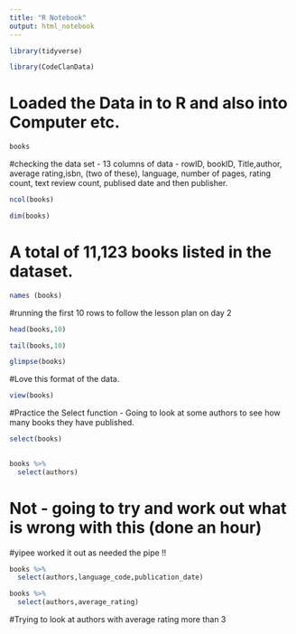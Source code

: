 ```yaml
---
title: "R Notebook"
output: html_notebook
---
```


```r
library(tidyverse)
```

```r
library(CodeClanData)
```

# Loaded the Data in to R and also into Computer etc.

```r
books
```

#checking the data set - 13 columns of data - rowID, bookID, Title,author, average rating,isbn, (two of these), language, number of pages, rating count, text review count, publised date and then publisher.
```r
ncol(books)
```
```r
dim(books)
```
# A total of 11,123 books listed in the dataset.

```r
names (books)
```

#running the first 10 rows to follow the lesson plan on day 2
```r
head(books,10)
```
```r
tail(books,10)
```


```r
glimpse(books)
```

#Love this format of the data.
```r
view(books)
```

#Practice the Select function - Going to look at some authors to see how many books they have published.


```r

select(books)
  
```

```r
books %>%
  select(authors)
```

# Not - going to try and work out what is wrong with this (done an hour)
#yipee worked it out as needed the pipe !!


```r
books %>%
  select(authors,language_code,publication_date)
```

```r
books %>%
  select(authors,average_rating)
```
#Trying to look at authors with average rating more than 3
